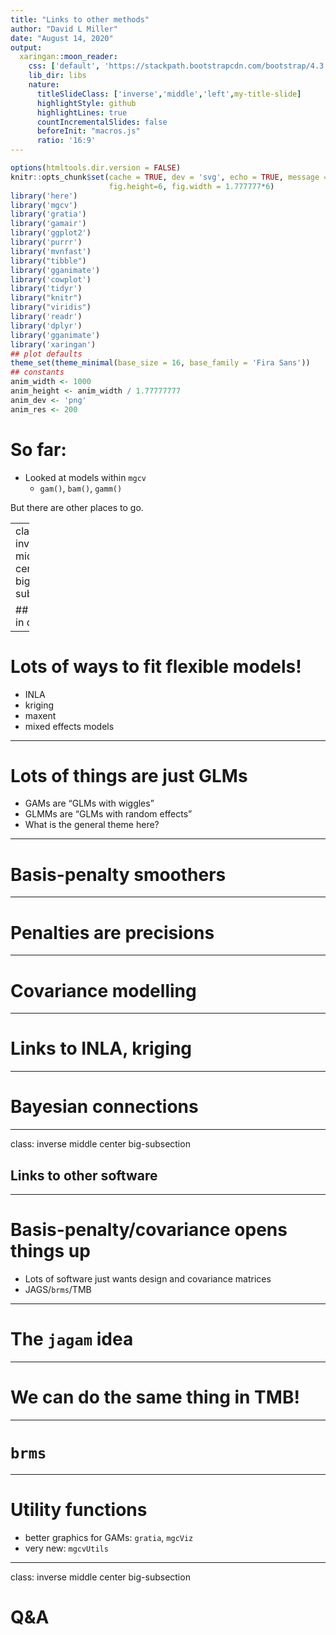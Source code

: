 ```yaml
---
title: "Links to other methods"
author: "David L Miller"
date: "August 14, 2020"
output:
  xaringan::moon_reader:
    css: ['default', 'https://stackpath.bootstrapcdn.com/bootstrap/4.3.1/css/bootstrap.min.css', 'slides.css']
    lib_dir: libs
    nature:
      titleSlideClass: ['inverse','middle','left',my-title-slide]
      highlightStyle: github
      highlightLines: true
      countIncrementalSlides: false
      beforeInit: "macros.js"
      ratio: '16:9'
---
```


```r
options(htmltools.dir.version = FALSE)
knitr::opts_chunk$set(cache = TRUE, dev = 'svg', echo = TRUE, message = FALSE, warning = FALSE,
                      fig.height=6, fig.width = 1.777777*6)
library('here')
library('mgcv')
library('gratia')
library('gamair')
library('ggplot2')
library('purrr')
library('mvnfast')
library("tibble")
library('gganimate')
library('cowplot')
library('tidyr')
library("knitr")
library("viridis")
library('readr')
library('dplyr')
library('gganimate')
library('xaringan')
## plot defaults
theme_set(theme_minimal(base_size = 16, base_family = 'Fira Sans'))
## constants
anim_width <- 1000
anim_height <- anim_width / 1.77777777
anim_dev <- 'png'
anim_res <- 200
```

# So far:

- Looked at models within `mgcv`
  - `gam()`, `bam()`, `gamm()`

But there are other places to go.


---
class: inverse middle center big-subsection

## GAMs in context

---

# Lots of ways to fit flexible models!

- INLA
- kriging
- maxent
- mixed effects models

---

# Lots of things are just GLMs

- GAMs are "GLMs with wiggles"
- GLMMs are "GLMs with random effects"
- What is the general theme here?

---

# Basis-penalty smoothers


---

# Penalties are precisions


---

# Covariance modelling

---

# Links to INLA, kriging

---

# Bayesian connections

---

class: inverse middle center big-subsection

## Links to other software

---

# Basis-penalty/covariance opens things up

- Lots of software just wants design and covariance matrices
- JAGS/`brms`/TMB

---

# The `jagam` idea

---

# We can do the same thing in TMB!

---

# `brms`


---

# Utility functions

- better graphics for GAMs: `gratia`, `mgcViz`
- very new: `mgcvUtils`

---

class: inverse middle center big-subsection

# Q&A
